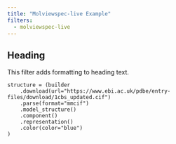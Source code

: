 ```yaml
---
title: "Molviewspec-live Example"
filters:
  - molviewspec-live
---
```



## Heading

This filter adds formatting to heading text.



```.python
structure = (builder
    .download(url="https://www.ebi.ac.uk/pdbe/entry-files/download/1cbs_updated.cif")
    .parse(format="mmcif")
    .model_structure()
    .component()
    .representation()
    .color(color="blue")
)
```
